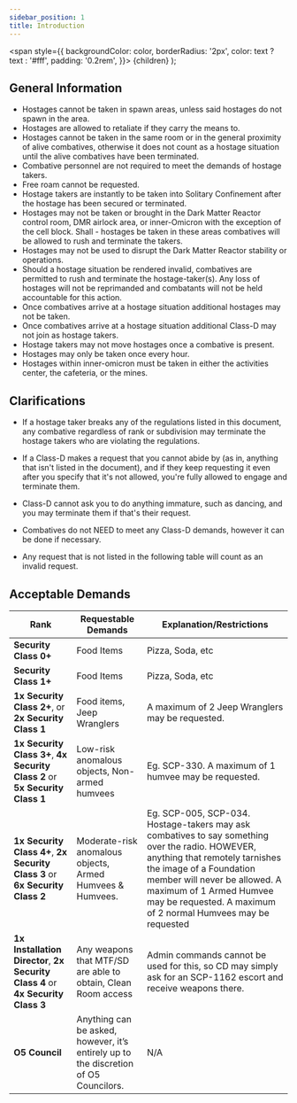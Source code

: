 ```yaml
---
sidebar_position: 1
title: Introduction
---
```


<span
style={{
      backgroundColor: color,
      borderRadius: '2px',
      color: text ? text : '#fff',
      padding: '0.2rem',
    }}>
{children}
</span>
);

## General Information

- Hostages cannot be taken in spawn areas, unless said hostages do not spawn in the area.
- Hostages are allowed to retaliate if they carry the means to.
- Hostages cannot be taken in the same room or in the general proximity of alive combatives, otherwise it does not count as a hostage situation until the alive combatives have been terminated.
- Combative personnel are not required to meet the demands of hostage takers.
- Free roam cannot be requested.
- Hostage takers are instantly to be taken into Solitary Confinement after the hostage has been secured or terminated.
- Hostages may not be taken or brought in the Dark Matter Reactor control room, DMR airlock area, or inner-Omicron with the exception of the cell block. Shall - hostages be taken in these areas combatives will be allowed to rush and terminate the takers.
- Hostages may not be used to disrupt the Dark Matter Reactor stability or operations.
- Should a hostage situation be rendered invalid, combatives are permitted to rush and terminate the hostage-taker(s). Any loss of hostages will not be reprimanded and combatants will not be held accountable for this action.
- Once combatives arrive at a hostage situation additional hostages may not be taken.
- Once combatives arrive at a hostage situation additional Class-D may not join as hostage takers.
- Hostage takers may not move hostages once a combative is present.
- Hostages may only be taken once every hour.
- Hostages within inner-omicron must be taken in either the activities center, the cafeteria, or the mines.

## Clarifications

- If a hostage taker breaks any of the regulations listed in this document, any combative regardless of rank or subdivision may terminate the hostage takers who are violating the regulations.

- If a Class-D makes a request that you cannot abide by (as in, anything that isn't listed in the document), and if they keep requesting it even after you specify that it's not allowed, you're fully allowed to engage and terminate them.

- Class-D cannot ask you to do anything immature, such as dancing, and you may terminate them if that's their request.

- Combatives do not NEED to meet any Class-D demands, however it can be done if necessary.

- Any request that is not listed in the following table will count as an invalid request.

## Acceptable Demands

| Rank              | Requestable Demands | Explanation/Restrictions |
| ----------------- | ------------------- | ------------------------ |
| <Highlight color="#adecd0" text="#111">**Security Class 0+**</Highlight> | Food Items          | Pizza, Soda, etc         |
| <Highlight color="#adecd0" text="#111">**Security Class 1+**</Highlight> | Food Items          | Pizza, Soda, etc         |
| <Highlight color="#3dae72" text="#111">**1x Security Class 2+**, or **2x Security Class 1**</Highlight> | Food items, Jeep Wranglers | A maximum of 2 Jeep Wranglers may be requested. |
| <Highlight color="#0084ff">**1x Security Class 3+**, **4x Security Class 2** or **5x Security Class 1**</Highlight> | Low-risk anomalous objects,  Non-armed humvees | Eg. SCP-330. A maximum of 1 humvee may be requested. |
| <Highlight color="#e13238">**1x Security Class 4+**, **2x Security Class 3** or **6x Security Class 2**</Highlight> | Moderate-risk anomalous objects, Armed Humvees & Humvees. | Eg. SCP-005, SCP-034. Hostage-takers may ask combatives to say something over the radio. HOWEVER, anything that remotely tarnishes the image of a Foundation member will never be allowed. A maximum of 1 Armed Humvee may be requested. A maximum of 2 normal Humvees may be requested |
| <Highlight color="#e13238">**1x Installation Director**, **2x Security Class 4** or **4x Security Class 3**</Highlight> | Any weapons that MTF/SD are able to obtain, Clean Room access | Admin commands cannot be used for this, so CD may simply ask for an SCP-1162 escort and receive weapons there. |
| <Highlight color="#e13238">**O5 Council**</Highlight> | Anything can be asked, however, it’s entirely up to the discretion of O5 Councilors. | N/A |